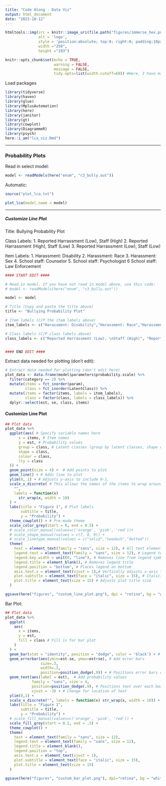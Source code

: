 ```yaml
---
title: "Code Along - Data Viz"
output: html_document
date: "2023-10-12"
---
```


```r
htmltools::img(src = knitr::image_uri(file.path("figures/immerse_hex.png")), 
               alt = 'logo', 
               style = 'position:absolute; top:0; right:0; padding:10px;',
               width ="250",
               height ="193")
```

```r
knitr::opts_chunk$set(echo = TRUE, 
                      warning = FALSE,
                      message = FALSE,
                      tidy.opts=list(width.cutoff=60)) #Here, I have made it so that when you knit your .rmd, warnings and messages will not show up in the html markdown. 
```

Load packages

```r

library(tidyverse)
library(haven)
library(glue)
library(MplusAutomation)
library(here)
library(janitor)
library(gt)
library(cowplot)
library(DiagrammeR) 
library(psych)
here::i_am("lca_viz.Rmd")
```

------------------------------------------------------------------------

### Probability Plots

Read in select model:

```r
model <- readModels(here("enum", "c3_bully.out"))
```


Automatic:


```r
source("plot_lca.txt")

plot_lca(model_name = model)
```

------------------------------------------------------------------------

##### Customize Line Plot

Title: Bullying Probability Plot

Class Labels:
  1. Reported Harrassment (Low), Staff (High)
  2. Reported Harrassment (High), Staff (Low)
  3. Reported Harrassment (Low), Staff (Low)
  
Item Labels:
  1. Harassment: Disability
  2. Harassment: Race
  3. Harassment: Sex
  4. School staff: Counselor
  5. School staff: Psychologist
  6  School staff: Law Enforcement


```r
#### START EDIT ####

# Read in model. If you have not read in model above, use this code: 
# model <- readModels(here("enum", "c3_bully.out"))

model <- model

# Title (Copy and paste the title above)
title <- "Bullying Probability Plot"

# Item labels (C/P the item labels above)
item_labels <- c("Harassment: Disability","Harassment: Race","Harassment: Sex","School staff: Counselor","School staff: Psychologist","School staff: Law Enforcement")

# Class labels (C/P class labels above)
class_labels <- c("Reported Harrassment (Low), \nStaff (High)", "Reported Harrassment (High), \nStaff (Low)", "Reported Harrassment (Low), \nStaff (Low)")


#### END EDIT ####
```

Extract data needed for plotting (don't edit):

```r
# Extract data needed for plotting (don't edit here)
plot_data <- data.frame(model$parameters$probability.scale) %>% 
  filter(category == 2) %>% 
  mutate(items = fct_inorder(param),
         class = fct_inorder(LatentClass)) %>% 
  mutate(items = factor(items, labels = item_labels),
         class = factor(class, labels = class_labels)) %>% 
  dplyr::select(est, se, class, items)
```


#### Customize Line Plot

```r
## Plot data
plot_data %>%
  ggplot(aes( # Specify variable names here
      x = items, # Item names
      y = est, # Probability values
      group = class, # Latent classes (group by latent classes, shape of point, color of line, line type)
      shape = class,
      colour = class,
      lty = class 
  )) +
  geom_point(size = 4) +  # Add points to plot
  geom_line() + # Adds line to plot
  ylim(0, 1) + # Adjusts y-axis to include 0-1.
  scale_x_discrete( # This allows the names of the items to wrap around the item labels on the x-axis (remove if you don't need it)
    "",
    labels = function(x)
      str_wrap(x, width = 10)
  ) +
  labs(title = "Figure 1", # Plot labels
       subtitle = title,
       y = "Probability") +
  theme_cowplot() + # Pre-made theme
  scale_color_grey(start = 0, end = 0.5) +
  # scale_color_manual(values=c('orange', 'pink', 'red'))+
  # scale_shape_manual(values = c(7, 8, 9)) +
  # scale_linetype_manual(values = c("solid","twodash","dotted")) 
  theme(
    text = element_text(family = "sans", size = 12), # All text elements (except legend)
    legend.text = element_text(family = "sans", size = 12), # Legend text
    legend.key.width = unit(0, "line"), # Removes line from legend symbol
    legend.title = element_blank(), # Removes legend title
    legend.position = "bottom", # Places legend on bottom
    axis.text.x = element_text(vjust = 1),# Vertically adjusts x-axis text
    plot.subtitle = element_text(face = "italic", size = 15), # Italicizes subtitle
    plot.title = element_text(size = 15) # Adjusts plot title size
  )
```

```r
ggsave(here("figures", "custom_line_plot.png"), dpi = "retina", bg = "white", height=6, width=9, units="in")
```


Bar Plot:

```r
## Plot data
plot_data %>%
  ggplot(
    aes(
      x = items,
      y = est,
      fill = class # Fill is for bar plot
    )
  ) +
  geom_bar(stat = "identity", position = "dodge", color = 'black') + # "dodge" = grouped bars, "identity" = sum of y variable
  geom_errorbar(aes(ymin=est-se, ymax=est+se), # Add error bars
                size=.3,    
                width=.2,
                position=position_dodge(.9)) + # Positions error bars over each bar
  geom_text(aes(label = est),  # Add probability values 
            family = "sans", size = 4,
            position=position_dodge(.9), # Positions text over each bar  
            vjust = -3) + # Change for location of text
  ylim(0,1) +
  scale_x_discrete("", labels = function(x) str_wrap(x, width = 10)) + # Adds string wrap to item names
  labs(title = "Figure 1",
       subtitle = title,
       y = "Probability") +
  # scale_fill_manual(values=c('orange', 'pink', 'red')) +
  scale_fill_grey(start = 0.2, end = .5) +
  theme_cowplot() +
  theme(
    text = element_text(family = "sans", size = 12),
    legend.text = element_text(family = "sans", size = 12),
    legend.title = element_blank(),
    legend.position = "top",    
    axis.text.x = element_text(vjust = 1),
    plot.subtitle = element_text(face = "italic", size = 15),
    plot.title = element_text(size = 15)
  ) 
```


```r
ggsave(here("figures", "custom_bar_plot.png"), dpi="retina", bg = "white", height=6, width=9, units="in")
```



